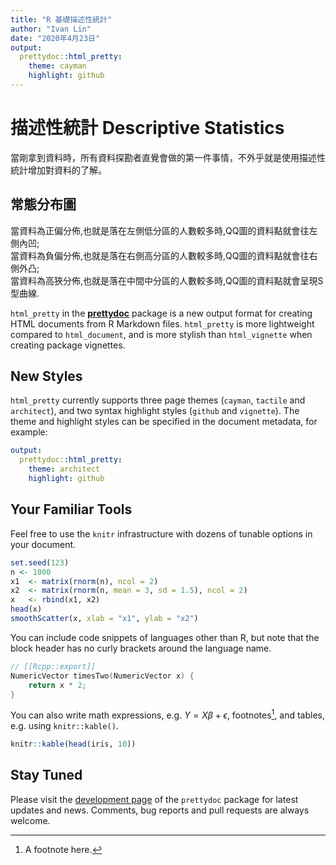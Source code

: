 ```yaml
---
title: "R 基礎描述性統計"
author: "Ivan Lin"
date: "2020年4月23日"
output: 
  prettydoc::html_pretty:
    theme: cayman
    highlight: github
---
```

# 描述性統計 Descriptive Statistics
當剛拿到資料時，所有資料探勘者直覺會做的第一件事情，不外乎就是使用描述性統計增加對資料的了解。



## 常態分布圖

當資料為正偏分佈,也就是落在左側低分區的人數較多時,QQ圖的資料點就會往左側內凹;<br>
當資料為負偏分佈,也就是落在右側高分區的人數較多時,QQ圖的資料點就會往右側外凸;<br>
當資料為高狹分佈,也就是落在中間中分區的人數較多時,QQ圖的資料點就會呈現S型曲線.<br>

`html_pretty` in the [**prettydoc**](https://github.com/yixuan/prettydoc/)
package is a new output format for creating HTML documents from R Markdown files.
`html_pretty` is more lightweight compared to `html_document`, and is more
stylish than `html_vignette` when creating package vignettes.

## New Styles

`html_pretty` currently supports three page themes (`cayman`, `tactile` and
`architect`), and two syntax highlight styles (`github` and `vignette`).
The theme and highlight styles can be specified in the document metadata,
for example:

```yaml
output:
  prettydoc::html_pretty:
    theme: architect
    highlight: github
```

## Your Familiar Tools

Feel free to use the `knitr` infrastructure with dozens of tunable options in
your document.

```r
set.seed(123)
n <- 1000
x1  <- matrix(rnorm(n), ncol = 2)
x2  <- matrix(rnorm(n, mean = 3, sd = 1.5), ncol = 2)
x   <- rbind(x1, x2)
head(x)
smoothScatter(x, xlab = "x1", ylab = "x2")
```

You can include code snippets of languages other than R, but note that
the block header has no curly brackets around the language name.

```cpp
// [[Rcpp::export]]
NumericVector timesTwo(NumericVector x) {
    return x * 2;
}
```

You can also write math expressions, e.g. $Y = X\beta + \epsilon$,
footnotes^[A footnote here.], and tables, e.g. using `knitr::kable()`.

```r
knitr::kable(head(iris, 10))
```

## Stay Tuned

Please visit the [development page](https://github.com/yixuan/prettydoc/) of the 
`prettydoc` package for latest updates and news. Comments, bug reports and
pull requests are always welcome.
